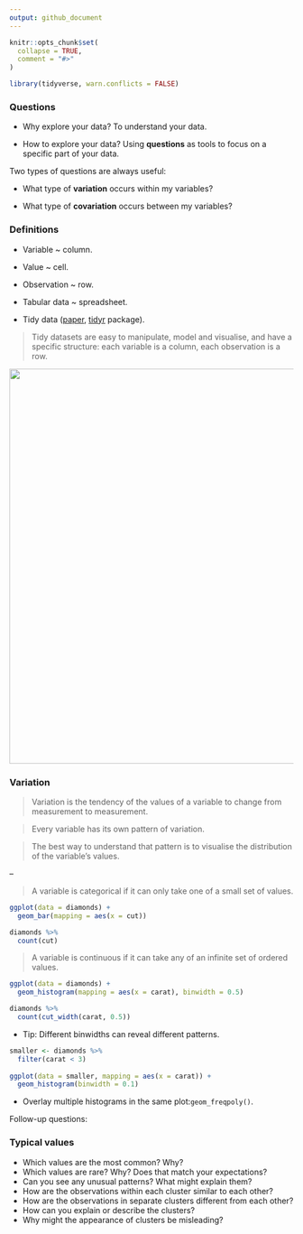 ```yaml
---
output: github_document
---
```


```r
knitr::opts_chunk$set(
  collapse = TRUE,
  comment = "#>"
)
```

```r
library(tidyverse, warn.conflicts = FALSE)
```

### Questions

* Why explore your data? To understand your data.

* How to explore your data? Using **questions** as tools to focus on a specific part of your data.

Two types of questions are always useful:

* What type of **variation** occurs within my variables?

* What type of **covariation** occurs between my variables?

### Definitions

* Variable ~ column.

* Value ~ cell.

* Observation ~ row.

* Tabular data ~ spreadsheet.

* Tidy data ([paper](https://vita.had.co.nz/papers/tidy-data.pdf),
[tidyr](https://tidyr.tidyverse.org/) package).

> Tidy datasets are easy to manipulate, model and visualise, and have a specific structure: each variable is a column, each observation is a row.

<img src=https://i.imgur.com/nBC5Rk9.png width=700>

### Variation

> Variation is the tendency of the values of a variable to change from
measurement to measurement.

> Every variable has its own pattern of variation. 

> The best way to understand that pattern is to visualise the distribution of
the variable's values.


--


> A variable is categorical if it can only take one of a small set of values.

```r
ggplot(data = diamonds) +
  geom_bar(mapping = aes(x = cut))
```

```r
diamonds %>% 
  count(cut)
```

> A variable is continuous if it can take any of an infinite set of ordered
values.

```r
ggplot(data = diamonds) +
  geom_histogram(mapping = aes(x = carat), binwidth = 0.5)
```

```r
diamonds %>% 
  count(cut_width(carat, 0.5))
```

* Tip: Different binwidths can reveal different patterns.

```r
smaller <- diamonds %>% 
  filter(carat < 3)
  
ggplot(data = smaller, mapping = aes(x = carat)) +
  geom_histogram(binwidth = 0.1)
```

* Overlay multiple histograms in the same plot:`geom_freqpoly()`.

Follow-up questions:

### Typical values

* Which values are the most common? Why?
* Which values are rare? Why? Does that match your expectations?
* Can you see any unusual patterns? What might explain them?
* How are the observations within each cluster similar to each other?
* How are the observations in separate clusters different from each other?
* How can you explain or describe the clusters?
* Why might the appearance of clusters be misleading?

